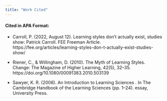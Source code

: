 ```yaml
---
title: "Work Cited"
---
```




#### Cited in APA Format:

* Carroll, P. (2022, August 12). Learning styles don’t actually exist, studies show: Patrick Carroll. FEE Freeman Article. https://fee.org/articles/learning-styles-don-t-actually-exist-studies-show/

* Riener, C., &amp; Willingham, D. (2010). The Myth of Learning Styles. Change: The Magazine of Higher Learning, 42(5), 32–35. https://doi.org/10.1080/00091383.2010.503139 

* Sawyer, K. R. (2006). An Introduction to Learning Sciences . In The Cambridge Handbook of the Learning Sciences (pp. 1–24). essay, University Press. 